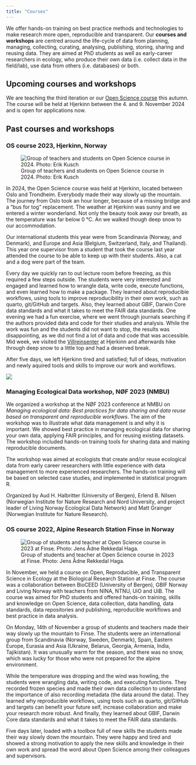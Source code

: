 ```yaml
---
title: "Courses"
---
```


We offer hands-on training on best practice methods and technologies to make research more open, reproducible and transparent. Our **courses and workshops** are centred around the life-cycle of data from planning, managing, collecting, curating, analysing, publishing, storing, sharing and reusing data. They are aimed at PhD students as well as early-career researchers in ecology, who produce their own data (i.e. collect data in the field/lab), use data from others (i.e. databases) or both.

## Upcoming courses and workshops

We are teaching the third iteration or our [Open Science course](https://www.uib.no/en/rg/EECRG/171658/open-reproducible-and-transparent-science-ecology) this autumn. The course will be held at Hjerkinn between the 4. and 9. November 2024 and is open for applications now.

## Past courses and workshops

### OS course 2023, Hjerkinn, Norway

![Group of teachers and students on Open Science course in 2024. Photo: Erik Kusch](images/DSC09723.png)

In 2024, the Open Science course was held at Hjerkinn, located between Oslo and Trondheim. Everybody made their way slowly up the mountain. The journey from Oslo took an hour longer, because of a missing bridge and a "bus for tog" replacement. The weather at Hjerkinn was sunny and we entered a winter wonderland. Not only the beauty took away our breath, as the temperature was far below 0 °C. An we walked though deep snow to our accommodation.

Our international students this year were from Scandinavia (Norway, and Denmark), and Europe and Asia (Belgium, Switzerland, Italy, and Thailand). This year one supervisor from a student that took the course last year attended the course to be able to keep up with their students. Also, a cat and a dog were part of the team.

Every day we quickly ran to out lecture room before freezing, as this required a few steps outside. The students were very interested and engaged and learned how to wrangle data, write code, execute functions, and even learned how to make a package. They learned about reproducible workflows, using tools to improve reproducibility in their own work, such as quarto, git/GitHub and targets. Also, they learned about GBIF, Darwin Core data standards and what it takes to meet the FAIR data standards. One evening we had a fun exercise, where we went through journals searching if the authors provided data and code for their studies and analysis. While the work was fun and the students did not want to stop, the results was disappointing, as we did not find a lot of data and code that was accessible. Mid week, we visited the [Villreinsenter](https://villrein.no/norsk-villreinsenter/) at Hjerkinn and afterwards hike through deep snow to a little top and had a deserved break.

After five days, we left Hjerkinn tired and satisfied; full of ideas, motivation and newly aquired tools and skills to improve our work and workflows.

![](images/IMG_2869.jpg)

### Managing Ecological Data workshop, NØF 2023 (NMBU)

We organized a workshop at the NØF 2023 conference at NMBU on *Managing ecological data: Best practices for data sharing and data reuse based on transparent and reproducible workflows*. The aim of the workshop was to illustrate what data management is and why it is important. We showed best practice in managing ecological data for sharing your own data, applying FAIR principles, and for reusing existing datasets. The workshop included hands-on training tools for sharing data and making reproducible documents.

The workshop was aimed at ecologists that create and/or reuse ecological data from early career researchers with little experience with data management to more experienced researchers. The hands-on training will be based on selected case studies, and implemented in statistical program R.

Organized by Aud H. Halbritter (University of Bergen), Erlend B. Nilsen (Norwegian Institute for Nature Research and Nord University, and project leader of Living Norway Ecological Data Network) and Matt Grainger (Norwegian Institute for Nature Research).

### OS course 2022, Alpine Research Station Finse in Norway

![Group of students and teacher at Open Science course in 2023 at Finse. Photo: Jens Ådne Rekkedal Haga.](images/course_2022.jpg)

In November, we held a course on Open, Reproducible, and Transparent Science in Ecology at the Biological Research Station at Finse. The course was a collaboration between BioCEED (University of Bergen), GBIF Norway and Living Norway with teachers from NINA, NTNU, UiO and UiB. The course was aimed for PhD students and offered hands-on training, skills and knowledge on Open Science, data collection, data handling, data standards, data repositories and publishing, reproducible workflows and best practice in data analysis.

On Monday, 14th of November a group of students and teachers made their way slowly up the mountain to Finse. The students were an international group from Scandinavia (Norway, Sweden, Denmark), Spain, Eastern Europe, Eurasia and Asia (Ukraine, Belarus, Georgia, Armenia, India, Tajikistan). It was unusually warm for the season, and there was no snow, which was lucky for those who were not prepared for the alpine environment.

While the temperature was dropping and the wind was howling, the students were wrangling data, writing code, and executing functions. They recorded frozen species and made their own data collection to understand the importance of also recording metadata (the data around the data). They learned why reproducible workflows, using tools such as quarto, git/GitHub and targets can benefit your future self, increase collaboration and make your research more robust. And finally, they learned about GBIF, Darwin Core data standards and what it takes to meet the FAIR data standards.

Five days later, loaded with a toolbox full of new skills the students made their way slowly down the mountain. They were happy and tired and showed a strong motivation to apply the new skills and knowledge in their own work and spread the word about Open Science among their colleagues and supervisors.
